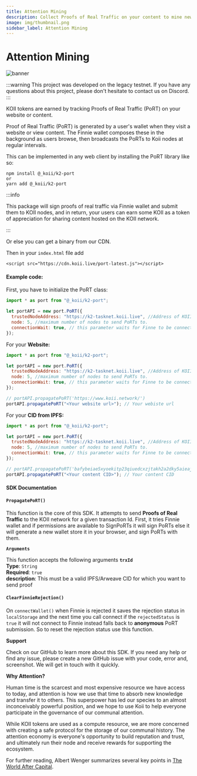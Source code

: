 ---
title: Attention Mining
description: Collect Proofs of Real Traffic on your content to mine new KOII tokens each day!
image: img/thumbnail.png
sidebar_label: Attention Mining
---


# Attention Mining

![banner](./img/Attention%20Mining.svg)

<Description
  text="Collect Proofs of Real Traffic on your content to mine new KOII tokens each
  day!"
/>

:::warning
This project was developed on the legacy testnet. If you have any questions about this project, please don't hesitate to contact us on Discord.
:::

KOII tokens are earned by tracking Proofs of Real Traffic (PoRT) on your website or content.

Proof of Real Traffic (PoRT) is generated by a user's wallet when they visit a website or view content. The Finnie wallet composes these in the background as users browse, then broadcasts the PoRTs to Koii nodes at regular intervals.&#x20;

This can be implemented in any web client by installing the PoRT library like so:

```
npm install @_koii/k2-port
or
yarn add @_koii/k2-port
```

:::info

This package will sign proofs of real traffic via Finnie wallet and submit them to KOII nodes, and in return, your users can earn some KOII as a token of appreciation for sharing content hosted on the KOII network.

:::

Or else you can get a binary from our CDN.

Then in your `index.html` file add

`<script src="https://cdn.koii.live/port-latest.js"></script>`

#### Example code:

First, you have to initialize the PoRT class:

```jsx
import * as port from "@_koii/k2-port";

let portAPI = new port.PoRT({
  trustedNodeAddress: "https://k2-tasknet.koii.live", //Address of KOII mainnet
  node: 5, //maximum number of nodes to send PoRTs to.
  connectionWait: true, // this parameter waits for Finne to be connected
});
```

For your **Website:**

```jsx
import * as port from "@_koii/k2-port";

let portAPI = new port.PoRT({
  trustedNodeAddress: "https://k2-tasknet.koii.live", //Address of KOII mainnet
  node: 5, //maximum number of nodes to send PoRTs to.
  connectionWait: true, // this parameter waits for Finne to be connected
});

// portAPI.propagatePoRT('https://www.koii.network/')
portAPI.propagatePoRT("<Your website url>"); // Your webiste url
```

For your **CID from IPFS:**

```jsx
import * as port from "@_koii/k2-port";

let portAPI = new port.PoRT({
  trustedNodeAddress: "https://k2-tasknet.koii.live", //Address of KOII mainnet
  node: 5, //maximum number of nodes to send PoRTs to.
  connectionWait: true, // this parameter waits for Finne to be connected
});

// portAPI.propagatePoRT('bafybeiae5xyoekitp23qiuedcxzjtakh2a2dky5aieajp7qsnwdanvqjri')
portAPI.propagatePoRT("<Your content CID>"); // Your content CID
```

#### SDK Documentation

#### **`PropagatePoRT()`**

This function is the core of this SDK. It attempts to send **Proofs of Real Traffic** to the KOII network for a given transaction Id. First, it tries Finnie wallet and if permissions are available to SignPoRTs it will sign PoRTs else it will generate a new wallet store it in your browser, and sign PoRTs with them.

**`Arguments`**

This function accepts the following arguments **`trxId`**<br/>
**Type**: `String`<br />
**Required**: `true`<br />
**description**: This must be a valid IPFS/Arweave CID for which you want to send proof

#### **`ClearFinnieRejection()`**

On `connectWallet()` when Finnie is rejected it saves the rejection status in `localStorage` and the next time you call connect if the `rejectedStatus` is `true` it will not connect to Finnie instead falls back to **anonymous** PoRT submission. So to reset the rejection status use this function.

**Support**

Check on our GitHub to learn more about this SDK. If you need any help or find any issue, please create a new GitHub issue with your code, error and, screenshot. We will get in touch with it quickly.

**Why Attention?**

Human time is the scarcest and most expensive resource we have access to today, and attention is how we use that time to absorb new knowledge and transfer it to others. This superpower has led our species to an almost inconceivably powerful position, and we hope to use Koii to help everyone participate in the governance of our communal attention.&#x20;

While KOII tokens are used as a compute resource, we are more concerned with creating a safe protocol for the storage of our communal history. The attention economy is everyone's opportunity to build reputation and trust, and ultimately run their node and receive rewards for supporting the ecosystem.

For further reading, Albert Wenger summarizes several key points in [The World After Capital](https://worldaftercapital.org/).&#x20;
